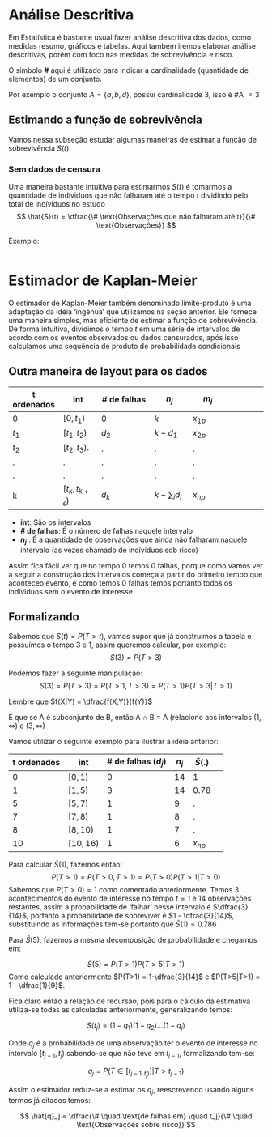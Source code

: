# Análise Descritiva
Em Estatística é bastante usual fazer análise descritiva dos dados, como medidas resumo, gráficos e tabelas. Aqui também iremos elaborar análise descritivas, porém com foco nas medidas de sobrevivência e risco.

:::{.callout-note}
O símbolo **#** aqui é utilizado para indicar a cardinalidade (quantidade de elementos) de um conjunto.  

Por exemplo o conjunto $A = \{a,b,d\}$, possui cardinalidade 3, isso é #A $=3$ 
:::

## Estimando a função de sobrevivência
Vamos nessa subseção estudar algumas maneiras de estimar a função de sobrevivência $S(t)$

### Sem dados de censura
Uma maneira bastante intuitiva para estimarmos $S(t)$ é tomarmos a quantidade de indíviduos que não falharam até o tempo $t$ dividindo pelo total de indíviduos no estudo
$$
\hat{S}(t) = \dfrac{\# \text{Observações que não falharam até t}}{\# \text{Observações}}
$$

Exemplo:

```r

```

# Estimador de Kaplan-Meier
O estimador de Kaplan-Meier também denominado limite-produto é uma adaptação da idéia 'ingênua' que utilizamos na seção anterior. Ele fornece uma maneira simples, mas eficiente de estimar 
a função de sobrevivência. De forma intuitiva, dividimos o tempo $t$ em uma série de intervalos  de acordo com os eventos observados ou dados censurados, após isso calculamos uma sequência de produto de probabilidade condicionais

## Outra maneira de layout para os dados
| t ordenados | int   | # de falhas | $n_j$ | $m_j$ |
|----|-----|-------|-----|-----|-----|
| 0  | $[0,t_1)$ | $0$   | $k$  |$x_{1p}$ |
| $t_1$| $[t_1,t_2)$ | $d_2$   | $k-d_1$|  $x_{2p}$ |
| $t_2$  |$[t_2,t_3)$.   | .     | . |  . |
| .  | .   | .     | .   | .   | 
| .  | .   | .     | .    |.   |
| k  | $[t_{k},t_{k+\epsilon})$ | $d_k$   | $k - \sum_i d_i$  | $x_{np}$ |

* **int**: São os intervalos
* **# de falhas**: É o número de falhas naquele intervalo
* **$n_j$** : É a quantidade de observações que ainda não falharam naquele intervalo (as vezes chamado de indíviduos sob risco)

Assim fica fácil ver que no tempo 0 temos 0 falhas, porque como vamos ver a seguir  a construção dos intervalos começa a partir do primeiro tempo que aconteceo evento, e como temos 0 falhas temos portanto todos os indíviduos sem o evento de interesse

## Formalizando
Sabemos que $S(t) = P(T>t)$, vamos supor que já construímos a tabela e possuímos o tempo 3 e 1, assim queremos calcular, por exemplo: $$S(3) = P(T>3)$$

Podemos fazer a seguinte manipulação:
$$
S(3) = P(T>3) = P(T>1,T>3) = P(T>1)P(T>3|T>1)
$$

:::{.callout-note}
Lembre que $f(X|Y) = \dfrac{f(X,Y)}{f(Y)}$ 

E que se A é subconjunto de B, então A $\cap$ B $=$ A (relacione aos intervalos $(1,\infty)$ e $(3,\infty)$
:::
Vamos utilizar o seguinte exemplo para ilustrar a idéia anterior:

| t ordenados | int   | # de falhas ($d_j$) | $n_j$ | $\hat{S}(.)$ |
|----|-----|-------|-----|-----|-----|
| 0  | $[0,1)$ | $0$   | $14$  |$1$ |
| $1$| $[1,5)$ | $3$   | $14$|  $0.78$ |
| $5$  |$[5,7)$   | $1$     | $9$ |  . |
| $7$  | $[7,8)$ | $1$   | $8$  | .   | 
| $8$ | $[8,10)$  | $1$     | $7$    |.   |
| $10$ | $[10,16)$ | $1$   | $6$  | $x_{np}$ |

Para calcular $\hat{S}(1)$, fazemos então:
$$
P(T>1) = P(T>0,T>1) = P(T>0)P(T>1 |T>0)
$$
Sabemos que $P(T>0) = 1$ como comentado anteriormente. Temos 3 acontecimentos do evento de interesse no tempo $t=1$ e 14 observações restantes, assim a probabilidade de 'falhar' nesse intervalo é $\dfrac{3}{14}$, portanto a probabilidade de sobreviver é $1 - \dfrac{3}{14}$, substituindo as informações tem-se portanto que $\hat{S}(1) = 0.786$

Para $\hat{S}(5)$, fazemos a mesma decomposição de probabilidade e chegamos em:

$$
\hat{S}(5) =  P(T>1)P(T>5|T>1)
$$
Como calculado anteriormente $P(T>1) = 1-\dfrac{3}{14}$ e
 $P(T>5|T>1) = 1 - \dfrac{1}{9}$.

Fica claro então a relação de recursão, pois para o cálculo da estimativa utiliza-se todas as calculadas anteriormente, generalizando temos:

$$
S(t_j) =(1-q_1)(1-q_2)...(1-q_j)
$$

Onde $q_j$ é a probabilidade de uma observação ter o evento de interesse no intervalo $[t_{j-1},t_j)$ sabendo-se que não teve em $t_{j-1}$, formalizando tem-se:

$$
q_j = P(T \in [t_{j-1,t_j)}] | T> t_{j-1})
$$

Assim o estimador reduz-se a estimar os $q_j$, reescrevendo usando alguns termos já citados temos:

$$
\hat{q}_j = \dfrac{\# \quad \text{de falhas em} \quad t_j}{\# \quad  \text{Observações sobre risco}}
$$
